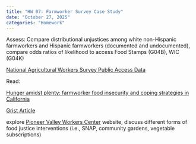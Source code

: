 ```yaml
---
title: "HW 07: Farmworker Survey Case Study"
date: "October 27, 2025"
categories: "Homework"
---
```


Assess: Compare distributional unjustices among white non-Hispanic farmworkers and Hispanic farmworkers (documented and undocumented), compare odds ratios of likelihood to access Food Stamps (G04B), WIC (G04K)

[National Agricultural Workers Survey Public Access Data](https://www.dol.gov/agencies/eta/national-agricultural-workers-survey/data)

Read: 

[Hunger amidst plenty: farmworker food insecurity and coping strategies in California](https://www.researchgate.net/publication/263719496_Hunger_amidst_plenty_Farmworker_food_insecurity_and_coping_strategies_in_California)

[Grist Article](https://grist.org/food-and-agriculture/farmworker-hunger-crisis-climate-inflation-grocery-costs/)

explore [Pioneer Valley Workers Center](https://pvworkerscenter.org/food-justice-copy/) website, discuss different forms of food justice interventions (i.e., SNAP, community gardens, vegetable subscriptions)

